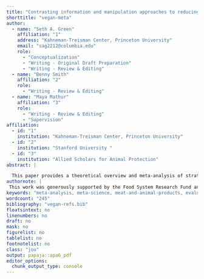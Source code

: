 ```yaml
---
title: "Contrasting information and manipulation approaches to reducing consumption of meat and animal products: findings, biases, and limitations"
shorttitle: "vegan-meta"
author:
  - name: "Seth A. Green"
    affiliation: "1"
    address: "Kahneman-Treisman Center, Princeton University"
    email: "sag2212@columbia.edu"
    role:
      - "Conceptualization"
      - "Writing - Original Draft Preparation"
      - "Writing - Review & Editing"
  - name: "Benny Smith"
    affiliation: "2"
    role:
      - "Writing - Review & Editing"
  - name: "Maya Mathur"
    affiliation: "3"
    role:
      - "Writing - Review & Editing"
      - "Supervision"
affiliation:
  - id: "1"
    institution: "Kahneman-Treisman Center, Princeton University"
  - id: "2"
    institution: "Stanford University "
  - id: "3"
    institution: "Allied Scholars for Animal Protection"
abstract: |

  This paper provides a theoretical overview and meta-analysis of strategies for reducing consumption of meat and animal products (MAP). While policymakers broadly agree that global levels of MAP consumption are environmentally unsustainable and a major source of public health risks, there is no consensus for which strategy most effectively changes dietary habits. Extant MAP reduction interventions generally embody one of two theoretical perspectives: attempts to *persuade* people to change their habits via information, or attempts to *manipulate* them by changing features of their eating environments. Even the very best evaluations of these interventions, however, are generally hampered by  measurement limitations. For persuasion-based interventions, the majority of studies are at risk of social desirability bias arising from self-reported outcomes; for manipulation-based interventions, most studies do not account for the possibilty of intertemporal substitution: that a person who eats less MAP at one meal might compensate by eating more at the next. When we limit our analysis to studies that carefully attend to these threats to inference, we conclude that direct appeals to the environment and personal health, along with some changes to layouts and messages in university cafeterias, can reduce MAP consumption. However, this evidence base is limited to a tiny number of studies at a handful of colleges, and therefore in urgent need of extension and replication. Finally, we argue that despite limited successes to date, appeals to animal welfare are drawn from a vast theoretical space whose most promising interventions yet await rigorous evaluation.
authornote: |
 This work was generously supported by the Food System Research Fund and the NIH (grant XXX). Thanks to Alex Berke, Alix Winter, Anson Berns, Hari Dandapani, Martin Gould, Matt Lerner, Adin Richards, and Daniel Waldinger for comments on an early draft. Thanks to Lucius Caviola, Emma Garnett, Andrew Jalil, Jacob Peacock, Gregg Sparkman, and Joshua Tasoff for helping us assemble the database and providing guidance on their studies.
keywords: "meta-analysis, meta-science, meat-and-animal-products, evaluation"
wordcount: "245"
bibliography: "vegan-refs.bib"
floatsintext: no
linenumbers: no
draft: no
mask: no
figurelist: no
tablelist: no
footnotelist: no
class: "jou"
output: papaja::apa6_pdf
editor_options: 
  chunk_output_type: console
---
```



